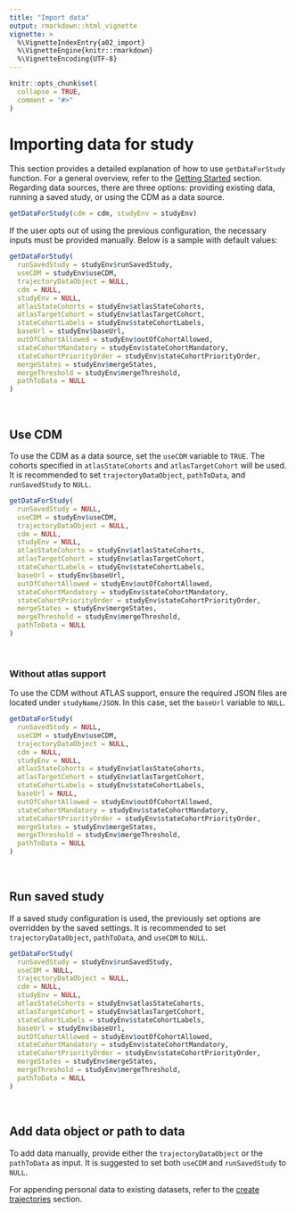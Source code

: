 ```yaml
---
title: "Import data"
output: rmarkdown::html_vignette
vignette: >
  %\VignetteIndexEntry{a02_import}
  %\VignetteEngine{knitr::rmarkdown}
  %\VignetteEncoding{UTF-8}
---
```


```r
knitr::opts_chunk$set(
  collapse = TRUE,
  comment = "#>"
)
```

# Importing data for study 

This section provides a detailed explanation of how to use `getDataForStudy` function. For a general overview, refer to the [Getting Started](a00_introduction.html#study-configuration) section. Regarding data sources, there are three options: providing existing data, running a saved study, or using the CDM as a data source. 


```r
getDataForStudy(cdm = cdm, studyEnv = studyEnv)
```


If the user opts out of using the previous configuration, the necessary inputs must be provided manually. Below is a sample with default values: 

```r
getDataForStudy(
  runSavedStudy = studyEnv$runSavedStudy,
  useCDM = studyEnv$useCDM,
  trajectoryDataObject = NULL,
  cdm = NULL,
  studyEnv = NULL,
  atlasStateCohorts = studyEnv$atlasStateCohorts,
  atlasTargetCohort = studyEnv$atlasTargetCohort,
  stateCohortLabels = studyEnv$stateCohortLabels,
  baseUrl = studyEnv$baseUrl,
  outOfCohortAllowed = studyEnv$outOfCohortAllowed,
  stateCohortMandatory = studyEnv$stateCohortMandatory,
  stateCohortPriorityOrder = studyEnv$stateCohortPriorityOrder,
  mergeStates = studyEnv$mergeStates,
  mergeThreshold = studyEnv$mergeThreshold,
  pathToData = NULL
)
```

<br>

## Use CDM

To use the CDM as a data source, set the `useCDM` variable to `TRUE`. The cohorts specified in `atlasStateCohorts` and `atlasTargetCohort` will be used. It is recommended to set `trajectoryDataObject`, `pathToData`, and `runSavedStudy` to `NULL`.

```r
getDataForStudy(
  runSavedStudy = NULL,
  useCDM = studyEnv$useCDM,
  trajectoryDataObject = NULL,
  cdm = NULL,
  studyEnv = NULL,
  atlasStateCohorts = studyEnv$atlasStateCohorts,
  atlasTargetCohort = studyEnv$atlasTargetCohort,
  stateCohortLabels = studyEnv$stateCohortLabels,
  baseUrl = studyEnv$baseUrl,
  outOfCohortAllowed = studyEnv$outOfCohortAllowed,
  stateCohortMandatory = studyEnv$stateCohortMandatory,
  stateCohortPriorityOrder = studyEnv$stateCohortPriorityOrder,
  mergeStates = studyEnv$mergeStates,
  mergeThreshold = studyEnv$mergeThreshold,
  pathToData = NULL
)
```

<br>

### Without atlas support 

To use the CDM without ATLAS support, ensure the required JSON files are located under `studyName/JSON`. In this case, set the `baseUrl` variable to `NULL`.

```r
getDataForStudy(
  runSavedStudy = NULL,
  useCDM = studyEnv$useCDM,
  trajectoryDataObject = NULL,
  cdm = NULL,
  studyEnv = NULL,
  atlasStateCohorts = studyEnv$atlasStateCohorts,
  atlasTargetCohort = studyEnv$atlasTargetCohort,
  stateCohortLabels = studyEnv$stateCohortLabels,
  baseUrl = NULL,
  outOfCohortAllowed = studyEnv$outOfCohortAllowed,
  stateCohortMandatory = studyEnv$stateCohortMandatory,
  stateCohortPriorityOrder = studyEnv$stateCohortPriorityOrder,
  mergeStates = studyEnv$mergeStates,
  mergeThreshold = studyEnv$mergeThreshold,
  pathToData = NULL
)
```

<br>

## Run saved study

If a saved study configuration is used, the previously set options are overridden by the saved settings. It is recommended to set `trajectoryDataObject`, `pathToData`, and `useCDM` to `NULL`.

```r
getDataForStudy(
  runSavedStudy = studyEnv$runSavedStudy,
  useCDM = NULL,
  trajectoryDataObject = NULL,
  cdm = NULL,
  studyEnv = NULL,
  atlasStateCohorts = studyEnv$atlasStateCohorts,
  atlasTargetCohort = studyEnv$atlasTargetCohort,
  stateCohortLabels = studyEnv$stateCohortLabels,
  baseUrl = studyEnv$baseUrl,
  outOfCohortAllowed = studyEnv$outOfCohortAllowed,
  stateCohortMandatory = studyEnv$stateCohortMandatory,
  stateCohortPriorityOrder = studyEnv$stateCohortPriorityOrder,
  mergeStates = studyEnv$mergeStates,
  mergeThreshold = studyEnv$mergeThreshold,
  pathToData = NULL
)
```

<br>

## Add data object or path to data 

To add data manually, provide either the `trajectoryDataObject` or the `pathToData` as input. It is suggested to set both `useCDM` and `runSavedStudy` to `NULL`.

For appending personal data to existing datasets, refer to the [create trajectories](a03_trajectories.html#adding-personal-data-to-self-inserted-data) section.


